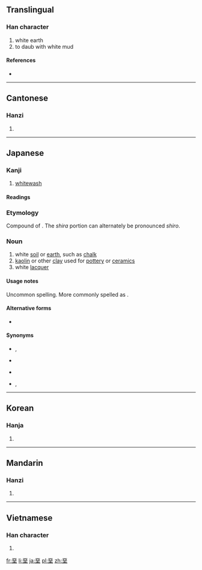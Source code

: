 {{also|垩|聖}}
==Translingual==

===Han character===
{{Han char|rn=32|rad=土|as=08|sn=11|four=1010<sub>4</sub>|canj=一一土 (MMG)}}

# white earth
# to daub with white mud

====References====
* {{Han ref|kx=0232.080|dkj=05215|dj=0469.100|hdz=10449.060|uh=580A|ud=22538|bh=B0EE|bd=45294}}

----

==Cantonese==

===Hanzi===
{{yue-hanzi|jyut=|y=ok3|sim=垩}}

# {{defn|lang=yue|sort=土08}}

----

==Japanese==

===Kanji===
{{ja-kanji|grade=uc|rs=土08}}

# [[whitewash]]

====Readings====
{{ja-readings
|on=[[あ]] (a), [[あく]] (aku), [[お]] (o)
|kun=[[いろつち]] (irotsuchi), [[しらつち]] (shiratsuchi), [[しろつち]] (shirotsuchi)
}}

===Etymology===
Compound of {{compound|lang=ja|sort=しらつち|白|tr1=しら, shira|t1=white|土|tr2=つち, tsuchi|t2=earth, soil}}.  The ''shira'' portion can alternately be pronounced ''shiro''.

===Noun===
{{ja-noun|k|hira=しらつち|rom=shiratsuchi}}

{{ja-noun|k|hira=しろつち|rom=shirotsuchi}}

# white [[soil]] or [[earth]], such as [[chalk]]
# [[kaolin]] or other [[clay]] used for [[pottery]] or [[ceramics]]
# white [[lacquer]]

====Usage notes====
Uncommon spelling.  More commonly spelled as {{l|ja|白土}}.

====Alternative forms====
* {{l|ja|白土|tr=[[しらつち]], ''[[shiratsuchi]]''; [[しろつち]], ''[[shirotsuchi]]''}}

====Synonyms====
* {{sense|white soil or earth}} {{l|ja|白亜}}, {{l|ja|白堊|tr=[[はくあ]], ''[[hakua#Japanese|hakua]]''}}
* {{sense|white soil or earth}} {{l|ja|白土|tr=[[はくど]], ''[[hakudo#Japanese|hakudo]]''}}
* {{sense|potter's clay}} {{l|ja|陶土|tr=[[とうど]], ''[[tōdo#Japanese|tōdo]]''}}
* {{sense|white lacquer}} {{l|ja|白亜}}, {{l|ja|白堊|tr=[[はくあ]], ''[[hakua#Japanese|hakua]]''}}

----

==Korean==

===Hanja===
{{ko-hanja|hangeul=악|rv=ak|mr=ak}}

# {{defn|lang=ko|sort=土08}}

----

==Mandarin==

===Hanzi===
{{cmn-hanzi|sim=垩|pin=[[è]] ([[e4]])|wg=o<sup>4</sup>}}

# {{defn|lang=cmn|sort=土08}}

----

==Vietnamese==

===Han character===
{{vi-hantu|[[ác]]|rs=土08}}

# {{defn|lang=vi|sort=土08}}

[[fr:堊]]
[[li:堊]]
[[ja:堊]]
[[pl:堊]]
[[zh:堊]]